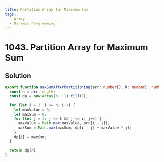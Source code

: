```yaml
---
title: Partition Array for Maximum Sum
tags:
  - Array
  - Dynamic Programming
---
```


# 1043. Partition Array for Maximum Sum

<Badges>
  <LevelBadge level="medium" />
  <TopicBadge name="Array" slug="array" />
  <TopicBadge name="Dynamic Programming" slug="dynamic-programming" />
</Badges>

## Solution

```typescript filename="solution.ts" copy
export function maxSumAfterPartitioning(arr: number[], k: number): number {
  const n = arr.length;
  const dp = new Array(n + 1).fill(0);

  for (let i = 1; i <= n; i++) {
    let maxValue = 0;
    let maxSum = 0;
    for (let j = 1; j <= k && j <= i; j++) {
      maxValue = Math.max(maxValue, arr[i - j]);
      maxSum = Math.max(maxSum, dp[i - j] + maxValue * j);
    }
    dp[i] = maxSum;
  }

  return dp[n];
}
```

<ProblemLink
  codingSite="leetcode"
  href="https://leetcode.com/problems/partition-array-for-maximum-sum"
  title="Partition Array for Maximum Sum"
/>
